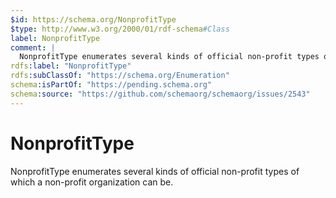```yaml
---
$id: https://schema.org/NonprofitType
$type: http://www.w3.org/2000/01/rdf-schema#Class
label: NonprofitType
comment: |
  NonprofitType enumerates several kinds of official non-profit types of which a non-profit organization can be.
rdfs:label: "NonprofitType"
rdfs:subClassOf: "https://schema.org/Enumeration"
schema:isPartOf: "https://pending.schema.org"
schema:source: "https://github.com/schemaorg/schemaorg/issues/2543"
---
```


# NonprofitType

NonprofitType enumerates several kinds of official non-profit types of which a non-profit organization can be.

